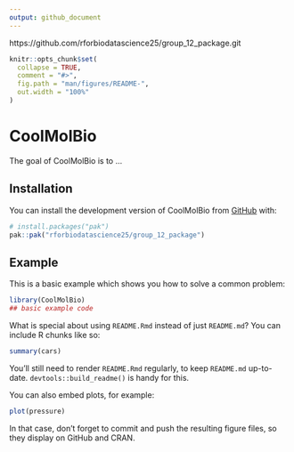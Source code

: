 ```yaml
---
output: github_document
---
```


https://github.com/rforbiodatascience25/group_12_package.git

```r
knitr::opts_chunk$set(
  collapse = TRUE,
  comment = "#>",
  fig.path = "man/figures/README-",
  out.width = "100%"
)
```

# CoolMolBio

<!-- badges: start -->
<!-- badges: end -->

The goal of CoolMolBio is to ...

## Installation

You can install the development version of CoolMolBio from [GitHub](https://github.com/) with:

``` r
# install.packages("pak")
pak::pak("rforbiodatascience25/group_12_package")
```

## Example

This is a basic example which shows you how to solve a common problem:

```r
library(CoolMolBio)
## basic example code
```

What is special about using `README.Rmd` instead of just `README.md`? You can include R chunks like so:

```r
summary(cars)
```

You'll still need to render `README.Rmd` regularly, to keep `README.md` up-to-date. `devtools::build_readme()` is handy for this.

You can also embed plots, for example:

```r
plot(pressure)
```

In that case, don't forget to commit and push the resulting figure files, so they display on GitHub and CRAN.
